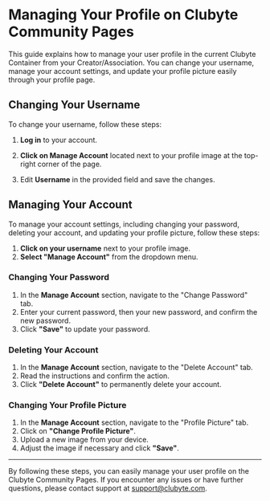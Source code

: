 # Managing Your Profile on Clubyte Community Pages

This guide explains how to manage your user profile in the current Clubyte Container from your Creator/Association. You can change your username, manage your account settings, and update your profile picture easily through your profile page.

## Changing Your Username

To change your username, follow these steps:

1. **Log in** to your account.
2. **Click on Manage Account** located next to your profile image at the top-right corner of the page.

3. Edit **Username** in the provided field and save the changes.

## Managing Your Account

To manage your account settings, including changing your password, deleting your account, and updating your profile picture, follow these steps:

1. **Click on your username** next to your profile image.
2. **Select "Manage Account"** from the dropdown menu.

### Changing Your Password

1. In the **Manage Account** section, navigate to the "Change Password" tab.
2. Enter your current password, then your new password, and confirm the new password.
3. Click **"Save"** to update your password.

### Deleting Your Account

1. In the **Manage Account** section, navigate to the "Delete Account" tab.
2. Read the instructions and confirm the action.
3. Click **"Delete Account"** to permanently delete your account.

### Changing Your Profile Picture

1. In the **Manage Account** section, navigate to the "Profile Picture" tab.
2. Click on **"Change Profile Picture"**.
3. Upload a new image from your device.
4. Adjust the image if necessary and click **"Save"**.

---

By following these steps, you can easily manage your user profile on the Clubyte Community Pages. If you encounter any issues or have further questions, please contact support at [support@clubyte.com](mailto:support@clubyte.com).
